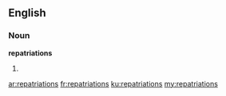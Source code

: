 ==English==

===Noun===
'''repatriations'''

# {{plural of|repatriation}}

[[ar:repatriations]]
[[fr:repatriations]]
[[ku:repatriations]]
[[my:repatriations]]